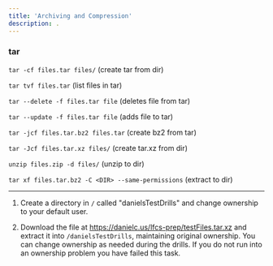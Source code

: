```yaml
---
title: 'Archiving and Compression'
description: .
---
```


### tar

`tar -cf files.tar ​files/` (create tar from dir)

`tar tvf files.tar` (list files in tar)

`tar --delete -f files.tar file` (deletes file from tar)

`tar --update -f files.tar file` (adds file to tar)

`tar -jcf files.tar.bz2 files.tar` (create bz2 from tar)

`tar -Jcf files.tar.xz files/` (create tar.xz from dir)

`unzip files.zip -d files/` (unzip to dir)

`tar xf files.tar.bz2 -C <DIR> --same-permissions` (extract to dir)

---

1. Create a directory in `/` called "danielsTestDrills" and change ownership to your default user.

1. Download the file at https://danielc.us/lfcs-prep/testFiles.tar.xz and extract it into `/danielsTestDrills`, maintaining original ownership. You can change ownership as needed during the drills. If you do not run into an ownership problem you have failed this task.

